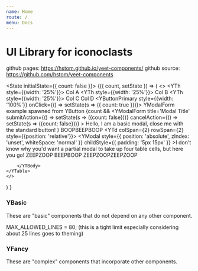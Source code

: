 ```yaml
---
name: Home
route: /
menu: Docs
---
```



# UI Library for iconoclasts

github pages: https://hstom.github.io/yeet-components/
github source: https://github.com/hstom/yeet-components

<State initialState={{ count: false }}>
<Observe>
{({ count, setState }) => (
	<>
		<YTable>
        <YThead>
            <YTr>
                <YTh style={{width: '25%'}}>
                    Col A
                    <YThSortIndicator />
                </YTh>
                <YTh style={{width: '25%'}}>
                    Col B
                </YTh>
                <YTh style={{width: '25%'}}>
                    Col C
                    <YThSortIndicator className='asc' />
                </YTh>
                <YTh resizable={false}>
                    Col D
                    <YThSortIndicator className='desc' />
                </YTh>
            </YTr>
        </YThead>
        <YTBody>
            <YTr>
                <YTd>
                    <YButtonPrimary style={{width: '100%'}} onClick={() => setState(s => ({ count: true }))}>
                        YModalForm example spawned from YButton
                        </YButtonPrimary>
                        {count &&
                            <YModalForm
                                title='Modal Title'
                                submitAction={() => setState(s => ({count: false}))}
                                cancelAction={() => setState(s => ({count: false}))}
                            >
                                Hello, I am a basic modal, close me with the standard button!
                            </YModalForm>
                        }
                </YTd>
                <YTd>BOOP</YTd><YTd>BEEP</YTd><YTd>BOOP</YTd></YTr>
            <YTr><YTd colSpan={2} rowSpan={2} style={{position: 'relative'}}>
                <YModal
                    style={{
                        position: 'absolute',
                        zIndex: 'unset',
                        whiteSpace: 'normal'
                        }}
                    childStyle={{
                        padding: '5px 15px'
                    }}
                >I don't know why you'd want a partial modal to take up four table cells, but here you go!</YModal>
                </YTd><YTd>ZEEP</YTd><YTd>ZOOP</YTd></YTr>
            <YTr><YTd>BEEP</YTd><YTd>BOOP</YTd></YTr>
            <YTr><YTd>ZEEP</YTd><YTd>ZOOP</YTd><YTd>ZEEP</YTd><YTd>ZOOP</YTd></YTr>
            
        </YTBody>
    </YTable>
	</>
) }
</Observe>
</State>

### YBasic
These are "basic" components that do not depend on any other component.

MAX_ALLOWED_LINES = 80; (this is a tight limit especially considering about 25 lines goes to theming)

### YFancy
These are "complex" components that incorporate other components.
